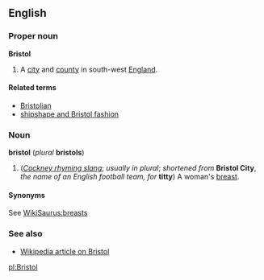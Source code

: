 ==English==
===Proper noun===
'''Bristol'''

#A [[city]] and [[county]] in south-west [[England]].

====Related terms====
*[[Bristolian]]
*[[shipshape and Bristol fashion]]

===Noun===
'''bristol''' (''plural'' '''bristols''')

#(''[[Cockney rhyming slang]]''; ''usually in plural''; ''shortened from'' '''Bristol City''', ''the name of an English football team, for'' '''titty''') A woman's [[breast]].

====Synonyms====
See [[WikiSaurus:breasts]]

===See also===
*[[w:Bristol|Wikipedia article on Bristol]]

[[pl:Bristol]]